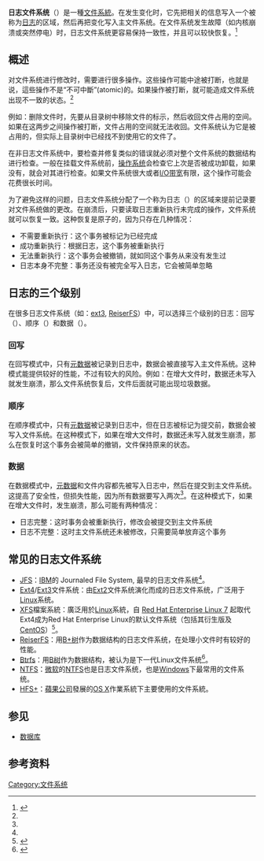 {{noteTA
|G1=IT
|1=zh-hans:文件; zh-hant:檔案;
|2=zh-hans:日志; zh-hant:日誌;
}}
'''日志文件系统'''（{{lang-en|Journaling file system}}）是一種[[文件系統|文件系統]]。在发生变化时，它先把相关的信息写入一个被称为[[日志文件|日志]]的区域，然后再把变化写入主文件系统。在文件系统发生故障（如内核崩溃或突然停电）时，日志文件系统更容易保持一致性，并且可以较快恢复。<ref name="ibm">{{cite web |url=http://www.ibm.com/developerworks/cn/linux/l-journaling-filesystems/ |title=Linux 日志文件系统剖析 |author=M. Tim Jones |date=2008-07-07 |publisher=IBM |accessdate=2011-01-15 |archive-date=2020-03-28 |archive-url=https://web.archive.org/web/20200328192809/https://www.ibm.com/developerworks/cn/linux/l-journaling-filesystems/ |dead-url=no }}</ref>

== 概述 ==
对文件系统进行修改时，需要进行很多操作。这些操作可能中途被打断，也就是说，這些操作不是“不可中斷”(atomic)的。如果操作被打断，就可能造成文件系统出现不一致的状态。<ref name="ibm" />

例如：删除文件时，先要从目录树中移除文件的标示，然后收回文件占用的空间。如果在这两步之间操作被打断，文件占用的空间就无法收回。文件系统认为它是被占用的，但实际上目录树中已经找不到使用它的文件了。

在非日志文件系统中，要检查并修复类似的错误就必须对整个文件系统的数据结构进行检查。一般在挂载文件系统前，[[操作系统|操作系统]]会检查它上次是否被成功卸载，如果没有，就会对其进行检查。如果文件系统很大或者[[I/O|I/O]][[带宽|带宽]]有限，这个操作可能会花费很长时间。

为了避免这样的问题，日志文件系统分配了一个称为日志（{{lang|en|journal}}）的区域来提前记录要对文件系统做的更改。在崩溃后，只要读取日志重新执行未完成的操作，文件系统就可以恢复一致。这种恢复是原子的，因为只存在几种情况：
* 不需要重新执行：这个事务被标记为已经完成
* 成功重新执行：根据日志，这个事务被重新执行
* 无法重新执行：这个事务会被撤销，就如同这个事务从来没有发生过
* 日志本身不完整：事务还没有被完全写入日志，它会被简单忽略

== 日志的三个级别 ==
在很多日志文件系统（如：[[ext3|ext3]], [[ReiserFS|ReiserFS]]）中，可以选择三个级别的日志：回写（{{lang|en|writeback}}）、顺序（{{lang|en|ordered}}）和数据（{{lang|en|data}}）。

=== 回写 ===
在回写模式中，只有[[元数据|元数据]]被记录到日志中，数据会被直接写入主文件系统。这种模式能提供较好的性能，不过有较大的风险。例如：在增大文件时，数据还未写入就发生崩溃，那么文件系统恢复后，文件后面就可能出现垃圾数据。

=== 顺序 ===
在顺序模式中，只有[[元数据|元数据]]被记录到日志中，但在日志被标记为提交前，数据会被写入文件系统。在这种模式下，如果在增大文件时，数据还未写入就发生崩溃，那么在恢复时这个事务会被简单的撤销，文件保持原来的状态。

=== 数据 ===
在数据模式中，[[元数据|元数据]]和文件内容都先被写入日志中，然后在提交到主文件系统。这提高了安全性，但损失性能，因为所有数据要写入两次<ref name="ibm" />。在这种模式下，如果在增大文件时，发生崩溃，那么可能有两种情况：
* 日志完整：这时事务会被重新执行，修改会被提交到主文件系统
* 日志不完整：这时主文件系统还未被修改，只需要简单放弃这个事务

== 常见的日志文件系统 ==
* [[JFS_(文件系统)|JFS]]：[[IBM|IBM]]的 Journaled File System, 最早的日志文件系统<ref name="ibm" />。
* [[Ext4|Ext4]]/[[Ext3|Ext3]]文件系统：由[[Ext2|Ext2]]文件系统演化而成的日志文件系统，广泛用于[[Linux|Linux]]系统。
* [[XFS|XFS]]檔案系統：廣泛用於[[Linux|Linux]]系統，自 [[Red_Hat_Enterprise_Linux|Red Hat Enterprise Linux 7]] 起取代Ext4成为Red Hat Enterprise Linux的默认文件系统（包括其衍生版及[[CentOS|CentOS]]）<ref>{{Cite web|title=Chapter 4. File Systems Red Hat Enterprise Linux 7|url=https://access.redhat.com/documentation/en-us/red_hat_enterprise_linux/7/html/7.0_release_notes/chap-red_hat_enterprise_linux-7.0_release_notes-file_systems|access-date=2022-03-18|work=Red Hat Customer Portal|language=en|archive-date=2022-03-01|archive-url=https://web.archive.org/web/20220301140102/https://access.redhat.com/documentation/en-us/red_hat_enterprise_linux/7/html/7.0_release_notes/chap-red_hat_enterprise_linux-7.0_release_notes-file_systems}}</ref>。
* [[ReiserFS|ReiserFS]]：用[[B+树|B+树]]作为数据结构的日志文件系统，在处理小文件时有较好的性能。
* [[Btrfs|Btrfs]]：用[[B树|B树]]作为数据结构，被认为是下一代Linux文件系统<ref>{{cite web |url=http://www.ibm.com/developerworks/cn/linux/l-cn-btrfs/ |title=新一代 Linux 文件系统 btrfs 简介 |author=刘明 |publisher=IBM |date=2010-09-20 |accessdate=2010-01-15 |archive-date=2010-01-25 |archive-url=https://web.archive.org/web/20100125062354/http://www.ibm.com/developerworks/cn/linux/l-cn-btrfs/ |dead-url=no }}</ref>。
* [[NTFS|NTFS]]：[[微软|微软]]的[[NTFS|NTFS]]也是日志文件系统，也是[[Windows|Windows]]下最常用的文件系统。
* [[HFS+|HFS+]]：[[蘋果公司|蘋果公司]]發展的[[OS_X|OS X]]作業系統下主要使用的文件系統。

== 参见 ==
* [[数据库|数据库]]

== 参考资料 ==
{{reflist}}

[[Category:文件系统|Category:文件系统]]